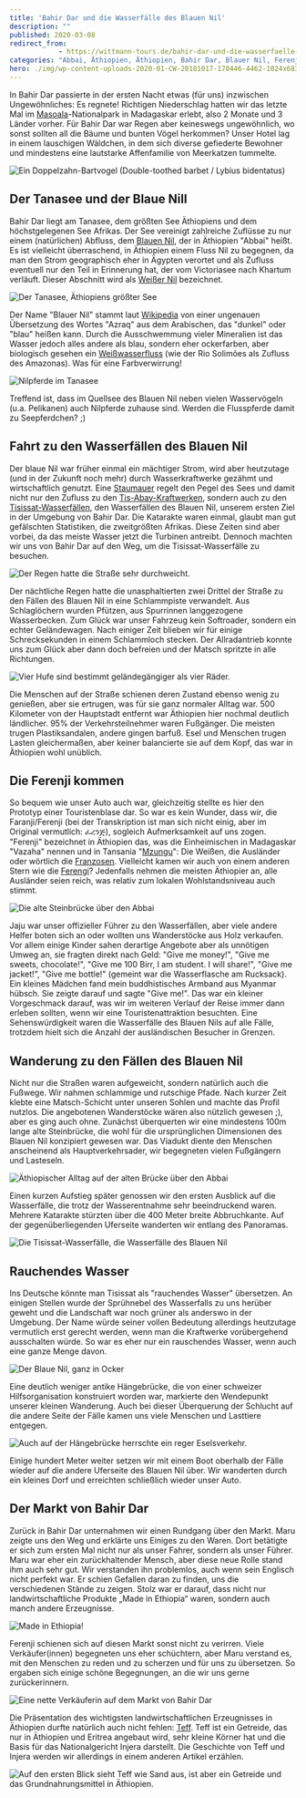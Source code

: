```yaml
---
title: 'Bahir Dar und die Wasserfälle des Blauen Nil'
description: ""
published: 2020-03-08
redirect_from: 
            - https://wittmann-tours.de/bahir-dar-und-die-wasserfaelle-des-blauen-nil/
categories: "Abbai, Äthiopien, Äthiopien, Bahir Dar, Blauer Nil, Ferenji, Markt, Nil, Tanasee, Tisissat-Wasserfälle"
hero: ./img/wp-content-uploads-2020-01-CW-20181017-170446-4462-1024x683.jpg
---
```

In Bahir Dar passierte in der ersten Nacht etwas (für uns) inzwischen Ungewöhnliches: Es regnete! Richtigen Niederschlag hatten wir das letzte Mal im [Masoala](http://wittmann-tours.de/drei-tage-im-masoala-regenwald/)-Nationalpark in Madagaskar erlebt, also 2 Monate und 3 Länder vorher. Für Bahir Dar war Regen aber keineswegs ungewöhnlich, wo sonst sollten all die Bäume und bunten Vögel herkommen? Unser Hotel lag in einem lauschigen Wäldchen, in dem sich diverse gefiederte Bewohner und mindestens eine lautstarke Affenfamilie von Meerkatzen tummelte.

![Ein Doppelzahn-Bartvogel (Double-toothed barbet / Lybius bidentatus)](./img/wp-content-uploads-2020-01-CW-20181017-170446-4462-1024x683.jpg)

<!--more-->

## Der Tanasee und der Blaue Nill

Bahir Dar liegt am Tanasee, dem größten See Äthiopiens und dem höchstgelegenen See Afrikas. Der See vereinigt zahlreiche Zuflüsse zu nur einem (natürlichen) Abfluss, dem [Blauen Nil](https://de.wikipedia.org/wiki/Blauer_Nil), der in Äthiopien "Abbai" heißt. Es ist vielleicht überraschend, in Äthiopien einem Fluss Nil zu begegnen, da man den Strom geographisch eher in Ägypten verortet und als Zufluss eventuell nur den Teil in Erinnerung hat, der vom Victoriasee nach Khartum verläuft. Dieser Abschnitt wird als [Weißer Nil](https://de.wikipedia.org/wiki/Wei%C3%9Fer_Nil) bezeichnet.

![Der Tanasee, Äthiopiens größter See](./img/wp-content-uploads-2020-01-CW-20181018-134057-4633-1024x683.jpg)

Der Name "Blauer Nil" stammt laut [Wikipedia](https://de.wikipedia.org/wiki/Blauer_Nil#Name) von einer ungenauen Übersetzung des Wortes "Azraq" aus dem Arabischen, das "dunkel" oder "blau" heißen kann. Durch die Ausschwemmung vieler Mineralien ist das Wasser jedoch alles andere als blau, sondern eher ockerfarben, aber biologisch gesehen ein [Weißwasserfluss](https://de.wikipedia.org/wiki/Wei%C3%9Fwasserfluss) (wie der Rio Solimões als Zufluss des Amazonas). Was für eine Farbverwirrung!

![Nilpferde im Tanasee](./img/wp-content-uploads-2020-01-CW-20181018-091049-4481-1024x683.jpg)

Treffend ist, dass im Quellsee des Blauen Nil neben vielen Wasservögeln (u.a. Pelikanen) auch Nilpferde zuhause sind. Werden die Flusspferde damit zu Seepferdchen? ;)

## Fahrt zu den Wasserfällen des Blauen Nil

Der blaue Nil war früher einmal ein mächtiger Strom, wird aber heutzutage (und in der Zukunft noch mehr) durch Wasserkraftwerke gezähmt und wirtschaftlich genutzt. Eine [Staumauer](https://de.wikipedia.org/wiki/Tis-Abay-Kraftwerke#Chara-Chara-Wehr) regelt den Pegel des Sees und damit nicht nur den Zufluss zu den [Tis-Abay-Kraftwerken](https://de.wikipedia.org/wiki/Tis-Abay-Kraftwerke), sondern auch zu den [Tisissat-Wasserfällen](https://de.wikipedia.org/wiki/Tisissat-Wasserf%C3%A4lle), den Wasserfällen des Blauen Nil, unserem ersten Ziel in der Umgebung von Bahir Dar. Die Katarakte waren einmal, glaubt man gut gefälschten Statistiken, die zweitgrößten Afrikas. Diese Zeiten sind aber vorbei, da das meiste Wasser jetzt die Turbinen antreibt. Dennoch machten wir uns von Bahir Dar auf den Weg, um die Tisissat-Wasserfälle zu besuchen.

![Der Regen hatte die Straße sehr durchweicht.](./img/wp-content-uploads-2020-01-CW-20181017-083556-1833-1024x683.jpg)

Der nächtliche Regen hatte die unasphaltierten zwei Drittel der Straße zu den Fällen des Blauen Nil in eine Schlammpiste verwandelt. Aus Schlaglöchern wurden Pfützen, aus Spurrinnen langgezogene Wasserbecken. Zum Glück war unser Fahrzeug kein Softroader, sondern ein echter Geländewagen. Nach einiger Zeit blieben wir für einige Schrecksekunden in einem Schlammloch stecken. Der Allradantrieb konnte uns zum Glück aber dann doch befreien und der Matsch spritzte in alle Richtungen.

![Vier Hufe sind bestimmt geländegängiger als vier Räder.](http://wittmann-tours.de/wp-content/uploads/2020/01/CW-20181017-083649-1835-1024x683.jpg)

Die Menschen auf der Straße schienen deren Zustand ebenso wenig zu genießen, aber sie ertrugen, was für sie ganz normaler Alltag war. 500 Kilometer von der Hauptstadt entfernt war Äthiopien hier nochmal deutlich ländlicher. 95% der Verkehrsteilnehmer waren Fußgänger. Die meisten trugen Plastiksandalen, andere gingen barfuß. Esel und Menschen trugen Lasten gleichermaßen, aber keiner balancierte sie auf dem Kopf, das war in Äthiopien wohl unüblich.

## Die Ferenji kommen

So bequem wie unser Auto auch war, gleichzeitig stellte es hier den Prototyp einer Touristenblase dar. So war es kein Wunder, dass wir, die Faranji/Ferenji (bei der Transkription ist man sich nicht einig, aber im Original vermutlich: ፈረንጅ), sogleich Aufmerksamkeit auf uns zogen. "Ferenji" bezeichnet in Äthiopien das, was die Einheimischen in Madagaskar "Vazaha" nennen und in Tansania "[Mzungu](https://de.wikipedia.org/wiki/Mzungu)": Die Weißen, die Ausländer oder wörtlich die [Franzosen](https://translate.google.com/#view=home&op=translate&sl=am&tl=de&text=%E1%8D%88%E1%88%A8%E1%8A%95%E1%8C%85). Vielleicht kamen wir auch von einem anderen Stern wie die [Ferengi](https://de.wikipedia.org/wiki/V%C3%B6lker_und_Gruppierungen_im_Star-Trek-Universum#Ferengi)? Jedenfalls nehmen die meisten Äthiopier an, alle Ausländer seien reich, was relativ zum lokalen Wohlstandsniveau auch stimmt.

![Die alte Steinbrücke über den Abbai](http://wittmann-tours.de/wp-content/uploads/2020/01/CW-20181017-095243-4313-1024x683.jpg)

Jaju war unser offizieller Führer zu den Wasserfällen, aber viele andere Helfer boten sich an oder wollten uns Wanderstöcke aus Holz verkaufen. Vor allem einige Kinder sahen derartige Angebote aber als unnötigen Umweg an, sie fragten direkt nach Geld: "Give me money!", "Give me sweets, chocolate!", "Give me 100 Birr, I am student. I will share!", "Give me jacket!", "Give me bottle!" (gemeint war die Wasserflasche am Rucksack). Ein kleines Mädchen fand mein buddhistisches Armband aus Myanmar hübsch. Sie zeigte darauf und sagte "Give me!". Das war ein kleiner Vorgeschmack darauf, was wir im weiteren Verlauf der Reise immer dann erleben sollten, wenn wir eine Touristenattraktion besuchten. Eine Sehenswürdigkeit waren die Wasserfälle des Blauen Nils auf alle Fälle, trotzdem hielt sich die Anzahl der ausländischen Besucher in Grenzen.

## Wanderung zu den Fällen des Blauen Nil

Nicht nur die Straßen waren aufgeweicht, sondern natürlich auch die Fußwege. Wir nahmen schlammige und rutschige Pfade. Nach kurzer Zeit klebte eine Matsch-Schicht unter unseren Sohlen und machte das Profil nutzlos. Die angebotenen Wanderstöcke wären also nützlich gewesen ;), aber es ging auch ohne. Zunächst überquerten wir eine mindestens 100m lange alte Steinbrücke, die wohl für die ursprünglichen Dimensionen des Blauen Nil konzipiert gewesen war. Das Viadukt diente den Menschen anscheinend als Hauptverkehrsader, wir begegneten vielen Fußgängern und Lasteseln.

![Äthiopischer Alltag auf der alten Brücke über den Abbai](http://wittmann-tours.de/wp-content/uploads/2020/01/CW-20181017-095420-4322-1024x683.jpg)

Einen kurzen Aufstieg später genossen wir den ersten Ausblick auf die Wasserfälle, die trotz der Wasserentnahme sehr beeindruckend waren. Mehrere Katarakte stürzten über die 400 Meter breite Abbruchkante. Auf der gegenüberliegenden Uferseite wanderten wir entlang des Panoramas.

![Die Tisissat-Wasserfälle, die Wasserfälle des Blauen Nil](http://wittmann-tours.de/wp-content/uploads/2020/01/CW-20181017-102016-1855-1024x683.jpg)

## Rauchendes Wasser

Ins Deutsche könnte man Tisissat als "rauchendes Wasser" übersetzen. An einigen Stellen wurde der Sprühnebel des Wasserfalls zu uns herüber geweht und die Landschaft war noch grüner als anderswo in der Umgebung. Der Name würde seiner vollen Bedeutung allerdings heutzutage vermutlich erst gerecht werden, wenn man die Kraftwerke vorübergehend ausschalten würde. So war es eher nur ein rauschendes Wasser, wenn auch eine ganze Menge davon.

![Der Blaue Nil, ganz in Ocker](http://wittmann-tours.de/wp-content/uploads/2020/01/CW-20181017-102806-4351-1024x683.jpg)

Eine deutlich weniger antike Hängebrücke, die von einer schweizer Hilfsorganisation konstruiert worden war, markierte den Wendepunkt unserer kleinen Wanderung. Auch bei dieser Überquerung der Schlucht auf die andere Seite der Fälle kamen uns viele Menschen und Lasttiere entgegen.

![Auch auf der Hängebrücke herrschte ein reger Eselsverkehr.](http://wittmann-tours.de/wp-content/uploads/2020/01/CW-20181017-103836-4383-1024x683.jpg)

Einige hundert Meter weiter setzen wir mit einem Boot oberhalb der Fälle wieder auf die andere Uferseite des Blauen Nil über. Wir wanderten durch ein kleines Dorf und erreichten schließlich wieder unser Auto.

## Der Markt von Bahir Dar

Zurück in Bahir Dar unternahmen wir einen Rundgang über den Markt. Maru zeigte uns den Weg und erklärte uns Einiges zu den Waren. Dort betätigte er sich zum ersten Mal nicht nur als unser Fahrer, sondern als unser Führer. Maru war eher ein zurückhaltender Mensch, aber diese neue Rolle stand ihm auch sehr gut. Wir verstanden ihn problemlos, auch wenn sein Englisch nicht perfekt war. Er schien Gefallen daran zu finden, uns die verschiedenen Stände zu zeigen. Stolz war er darauf, dass nicht nur landwirtschaftliche Produkte „Made in Ethiopia“ waren, sondern auch manch andere Erzeugnisse.

![Made in Ethiopia!](http://wittmann-tours.de/wp-content/uploads/2020/01/CW-20181017-134823-1879-1024x683.jpg)

Ferenji schienen sich auf diesen Markt sonst nicht zu verirren. Viele Verkäufer(innen) begegneten uns eher schüchtern, aber Maru verstand es, mit den Menschen zu reden und zu scherzen und für uns zu übersetzen. So ergaben sich einige schöne Begegnungen, an die wir uns gerne zurückerinnern.

![Eine nette Verkäuferin auf dem Markt von Bahir Dar](http://wittmann-tours.de/wp-content/uploads/2020/01/CW-20181017-135105-1880-1024x683.jpg)

Die Präsentation des wichtigsten landwirtschaftlichen Erzeugnisses in Äthiopien durfte natürlich auch nicht fehlen: [Teff](https://de.wikipedia.org/wiki/Teff). Teff ist ein Getreide, das nur in Äthiopien und Eritrea angebaut wird, sehr kleine Körner hat und die Basis für das Nationalgericht Injera darstellt. Die Geschichte von Teff und Injera werden wir allerdings in einem anderen Artikel erzählen.

![Auf den ersten Blick sieht Teff wie Sand aus, ist aber ein Getreide und das Grundnahrungsmittel in Äthiopien.](http://wittmann-tours.de/wp-content/uploads/2020/01/CW-20181017-140237-1895-1024x683.jpg)
